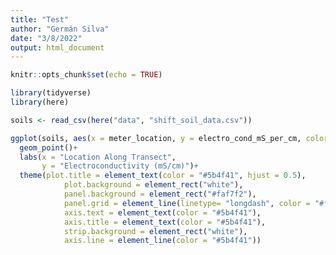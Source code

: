 ```yaml
---
title: "Test"
author: "Germán Silva"
date: "3/8/2022"
output: html_document
---
```


```r
knitr::opts_chunk$set(echo = TRUE)

library(tidyverse)
library(here)
```

```r
soils <- read_csv(here("data", "shift_soil_data.csv"))

ggplot(soils, aes(x = meter_location, y = electro_cond_mS_per_cm, color = transect)) +
  geom_point()+
  labs(x = "Location Along Transect",
       y = "Electroconductivity (mS/cm)")+
  theme(plot.title = element_text(color = "#5b4f41", hjust = 0.5),
            plot.background = element_rect("white"),
            panel.background = element_rect("#faf7f2"),
            panel.grid = element_line(linetype= "longdash", color = "#f0ece1"),
            axis.text = element_text(color = "#5b4f41"),
            axis.title = element_text(color = "#5b4f41"),
            strip.background = element_rect("white"),
            axis.line = element_line(color = "#5b4f41"))


```

